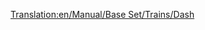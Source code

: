 [[Translation:en/Manual/Base Set/Trains/Dash]]
{{nl/Manual/Base Set/Trains/Treinen|Naam="Dash"
|Afbeelding=[[File:en/Manual/Base Set/Trains/Dash.png]]
|Kosten=£16,406 ($32.812)
|Snelheid=120 km/h (75 mph)
|Gewicht=38 t
|Kracht=700 hp (523 kW)
|Onderhoudskosten=£1,066 ($2.132)
|Ontworpen=1984
|Levensduur=15
|Capaciteit=80 passengers
|Omschrijving=De Dash DMU is net zoals de [[nl/Manual/Base Set/Trains/Manley-Morel DMU|Manley-Morel DMU]] een meerdelige passagierswagon op diesel dat geleverd wordt in eenheiden van 2 wagons met een iets betere snelheid, kracht en capaciteit.

Deze treinen zijn alleen geschikt voor lichte transport van passagiers, dit mede door de beperkte kracht van de trein om meer goederen en wagons voort te trekken. Je kan meerdere eenheden toevoegen om de kracht en capaciteit te verhogen (zoals de echte DMU stijl), maar je blijft met een beperkte snelheid van 120 km/h, dus de [[nl/Manual/Base Set/Trains/SH '125'|SH "125"]] of later, de [[nl/Manual/Base Set/Trains/T.I.M.|"T.I.M."]]  zou eigenlijk de beter optie zijn.

Opletten geblazen als je deze trein gebruikt, want je mag deze trein traag ondervinden in combinatie met andere treinen, met ophoping als gevolg. Het is echt aangeraden om deze treinen ofwel te vervangen door betere treinen of [[en/Community/Double-Tracks|inhaalsecties (EN)]] te plaatsen.
|Real-life=Dit is de zogezegde tweede generatie (zonder rekening te houden met de 14x series "railbuses") van de [https://www.wikipedia.org/wiki/British_Class_150 Class 150 'sprinter' (EN)] (daarmee ook de naam 'Dash') uit het midden van de jaren 1980, met als doel de eerdere DMU generatie uit de jaren '50-'60 te vervangen. Wat een belangrijk deel was van de lokale spoorwegen van de Britse 'Regional Railways' tot de privatisering tussen de jaren '90 en '96. Ze zijn de dag van vandaag nog steeds de werkpaarden van de plattelands- en druk bewoonde lijnen.
}}